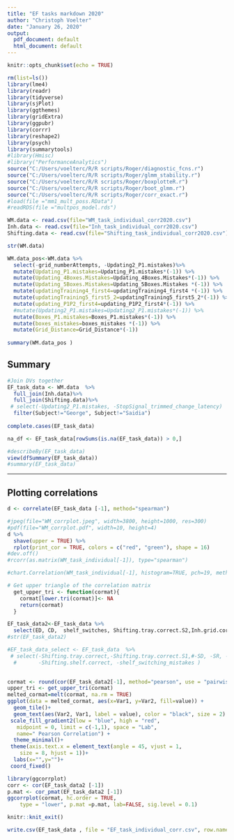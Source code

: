 ```yaml
---
title: "EF tasks markdown 2020"
author: "Christoph Voelter"
date: "January 26, 2020"
output:
  pdf_document: default
  html_document: default
---
```


```r
knitr::opts_chunk$set(echo = TRUE)

rm(list=ls())
library(lme4)
library(readr)
library(tidyverse)
library(sjPlot)
library(ggthemes)
library(gridExtra)
library(ggpubr)
library(corrr)
library(reshape2)
library(psych)
library(summarytools)
#library(Hmisc)
#library("PerformanceAnalytics")
source("C:/Users/voelterc/R/R scripts/Roger/diagnostic_fcns.r")
source("C:/Users/voelterc/R/R scripts/Roger/glmm_stability.r")
source("C:/Users/voelterc/R/R scripts/Roger/boxplotteR.r")
source("C:/Users/voelterc/R/R scripts/Roger/boot_glmm.r")
source("C:/Users/voelterc/R/R scripts/Roger/corr_exact.r")
#load(file ="mm1_mult_poss.RData")
#readRDS(file ="multpos_model.rds")
```

```r
WM.data <- read.csv(file="WM_task_individual_corr2020.csv")
Inh.data <- read.csv(file="Inh_task_individual_corr2020.csv")
Shifting.data <- read.csv(file="Shifting_task_individual_corr2020.csv")

```

```r
str(WM.data)

WM.data_pos<-WM.data %>% 
  select(-grid_numberAttempts, -Updating2_P1.mistakes)%>%
  mutate(Updating_P1.mistakes=Updating_P1.mistakes*(-1)) %>% 
  mutate(Updating_4Boxes.Mistakes=Updating_4Boxes.Mistakes*(-1)) %>% 
  mutate(Updating_5Boxes.Mistakes=Updating_5Boxes.Mistakes *(-1)) %>%
  mutate(updatingTraining4_first4=updatingTraining4_first4 *(-1)) %>%
  mutate(updatingTraining5_first5_2=updatingTraining5_first5_2*(-1)) %>%
  mutate(updating_P1P2_first4=updating_P1P2_first4*(-1)) %>%
  #mutate(Updating2_P1.mistakes=Updating2_P1.mistakes*(-1)) %>% 
  mutate(Boxes_P1.mistakes=Boxes_P1.mistakes*(-1)) %>% 
  mutate(boxes_mistakes=boxes_mistakes *(-1)) %>% 
  mutate(Grid_Distance=Grid_Distance*(-1))
  
summary(WM.data_pos )
```


## Summary
  


```r

#Join DVs together
EF_task_data <- WM.data  %>% 
  full_join(Inh.data)%>%
  full_join(Shifting.data)%>%
 # select(-Updating2_P1.mistakes, -StopSignal_trimmed_change_latency)
  filter(Subject!="George", Subject!="Saidia")
  
complete.cases(EF_task_data)

na_df <- EF_task_data[rowSums(is.na(EF_task_data)) > 0,]

#describeBy(EF_task_data)
view(dfSummary(EF_task_data))
#summary(EF_task_data)

```




***  

## Plotting correlations
```r
d <- correlate(EF_task_data [-1], method="spearman")
```

```r
#jpeg(file="WM_corrplot.jpeg", width=3800, height=1000, res=300)
#pdf(file="WM_corrplot.pdf", width=10, height=4)
d %>%
  shave(upper = TRUE) %>%
  rplot(print_cor = TRUE, colors = c("red", "green"), shape = 16) 
#dev.off()
#rcorr(as.matrix(WM_task_individual[-1]), type="spearman")

#chart.Correlation(WM_task_individual[-1], histogram=TRUE, pch=19, method = "spearman")
```

```r
# Get upper triangle of the correlation matrix
  get_upper_tri <- function(cormat){
    cormat[lower.tri(cormat)]<- NA
    return(cormat)
  }

EF_task_data2<-EF_task_data %>%
  select(ED, CD,  shelf_switches, Shifting.tray.correct.S2,Inh.grid.correct1, Inh.cylinders.correct1, Inh.boxes.correct1, Grid_Distance,boxes_mistakes,Updating_P1.mistakes )
#str(EF_task_data2)

#EF_task_data_select <- EF_task_data  %>% 
 # select(-Shifting.tray.correct,-Shifting.tray.correct.S1,#-SD, -SR, -CD, -ID,
  #       -Shifting.shelf.correct, -shelf_switching_mistakes )

  
cormat <- round(cor(EF_task_data2[-1], method="pearson", use = "pairwise.complete.obs"),2)
upper_tri <- get_upper_tri(cormat)
melted_cormat=melt(cormat, na.rm = TRUE)
ggplot(data = melted_cormat, aes(x=Var1, y=Var2, fill=value)) + 
  geom_tile()+
  geom_text(aes(Var2, Var1, label = value), color = "black", size = 2) +
 scale_fill_gradient2(low = "blue", high = "red", 
   midpoint = 0, limit = c(-1,1), space = "Lab", 
   name=" Pearson Correlation") +
  theme_minimal()+ 
 theme(axis.text.x = element_text(angle = 45, vjust = 1, 
    size = 8, hjust = 1))+
  labs(x="",y="")+
 coord_fixed()

```


```r




library(ggcorrplot)
corr <- cor(EF_task_data2 [-1])
p.mat <- cor_pmat(EF_task_data2 [-1])
ggcorrplot(cormat, hc.order = TRUE,
    type = "lower", p.mat =p.mat, lab=FALSE, sig.level = 0.1)

```
```r
knitr::knit_exit()
```

```r
write.csv(EF_task_data , file = "EF_task_individual_corr.csv", row.names=FALSE)
```